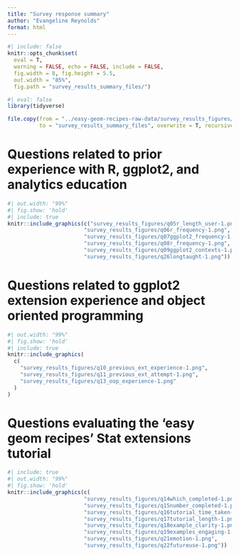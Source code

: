 ```yaml
---
title: "Survey response summary"
author: "Evangeline Reynolds"
format: html
---
```


```r
#| include: false
knitr::opts_chunk$set(
  eval = T,
  warning = FALSE, echo = FALSE, include = FALSE,
  fig.width = 8, fig.height = 5.5, 
  out.width = "85%",
  fig.path = "survey_results_summary_files/")
```



```r
#| eval: false
library(tidyverse)

file.copy(from = "../easy-geom-recipes-raw-data/survey_results_figures/",
          to = "survey_results_summary_files", overwrite = T, recursive = T)


```




# Questions related to prior experience with R, ggplot2, and analytics education

```r
#| out.width: "99%"
#| fig.show: 'hold'
#| include: true
knitr::include_graphics(c("survey_results_figures/q05r_length_user-1.png",
                        "survey_results_figures/q06r_frequency-1.png",
                        "survey_results_figures/q07ggplot2_frequency-1.png",
                        "survey_results_figures/q08r_frequency-1.png",
                        "survey_results_figures/q09ggplot2_contexts-1.png",
                        "survey_results_figures/q26longtaught-1.png"))
```                        
                        
# Questions related to ggplot2 extension experience and object oriented programming                     
                        
```r
#| out.width: "99%"
#| fig.show: 'hold'
#| include: true
knitr::include_graphics(
  c(
    "survey_results_figures/q10_previous_ext_experience-1.png",                
    "survey_results_figures/q11_previous_ext_attempt-1.png",
    "survey_results_figures/q13_oop_experience-1.png"
  )
)
```

# Questions evaluating the 'easy geom recipes' Stat extensions tutorial

```r
#| include: true
#| out.width: "99%"
#| fig.show: 'hold'
knitr::include_graphics(c(
                        "survey_results_figures/q14which_completed-1.png",
                        "survey_results_figures/q15number_completed-1.png",
                        "survey_results_figures/q16tutorial_time_taken-1.png",
                        "survey_results_figures/q17tutorial_length-1.png",
                        "survey_results_figures/q18example_clarity-1.png",
                        "survey_results_figures/q19examples_engaging-1.png",
                        "survey_results_figures/q21emotion-1.png",
                        "survey_results_figures/q22futureuse-1.png"))

```



<!-- ### r q_long[28]` -->

<!-- r paste(survey$q28, collapse = "------------------")`  -->



